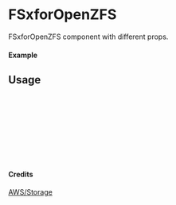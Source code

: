 
<Meta of={FSxforOpenZFS} title="AWS/Storage/FSxforOpenZFS" />

# FSxforOpenZFS

FSxforOpenZFS component with different props.

#### Example

<Canvas of={FSxforOpenZFS.Primary} />

## Usage

```ts
import { FSxforOpenZFS } from "yadl-ui";

const Example = () => {
  return (
      <FSxforOpenZFS />
  );
};

export default Example;
```

#### Credits
[AWS/Storage](https://aws-icons.com/)
